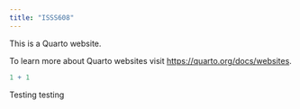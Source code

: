 ```yaml
---
title: "ISSS608"
---
```


This is a Quarto website.

To learn more about Quarto websites visit <https://quarto.org/docs/websites>.

```r
1 + 1
```

Testing testing
